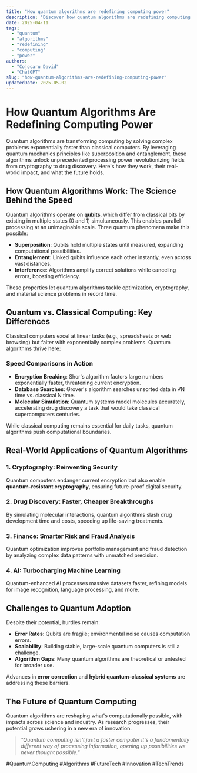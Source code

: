 ```yaml
---
title: "How quantum algorithms are redefining computing power"
description: "Discover how quantum algorithms are redefining computing power with this in-depth guide, providing actionable insights and practical tips to boost your knowledge and results."
date: 2025-04-11
tags:
  - "quantum"
  - "algorithms"
  - "redefining"
  - "computing"
  - "power"
authors:
  - "Cojocaru David"
  - "ChatGPT"
slug: "how-quantum-algorithms-are-redefining-computing-power"
updatedDate: 2025-05-02
---
```


# How Quantum Algorithms Are Redefining Computing Power  

Quantum algorithms are transforming computing by solving complex problems exponentially faster than classical computers. By leveraging quantum mechanics principles like superposition and entanglement, these algorithms unlock unprecedented processing power revolutionizing fields from cryptography to drug discovery. Here's how they work, their real-world impact, and what the future holds.  

## How Quantum Algorithms Work: The Science Behind the Speed  

Quantum algorithms operate on **qubits**, which differ from classical bits by existing in multiple states (0 and 1) simultaneously. This enables parallel processing at an unimaginable scale. Three quantum phenomena make this possible:  

- **Superposition**: Qubits hold multiple states until measured, expanding computational possibilities.  
- **Entanglement**: Linked qubits influence each other instantly, even across vast distances.  
- **Interference**: Algorithms amplify correct solutions while canceling errors, boosting efficiency.  

These properties let quantum algorithms tackle optimization, cryptography, and material science problems in record time.  

## Quantum vs. Classical Computing: Key Differences  

Classical computers excel at linear tasks (e.g., spreadsheets or web browsing) but falter with exponentially complex problems. Quantum algorithms thrive here:  

### Speed Comparisons in Action  
- **Encryption Breaking**: Shor's algorithm factors large numbers exponentially faster, threatening current encryption.  
- **Database Searches**: Grover's algorithm searches unsorted data in √N time vs. classical N time.  
- **Molecular Simulation**: Quantum systems model molecules accurately, accelerating drug discovery a task that would take classical supercomputers centuries.  

While classical computing remains essential for daily tasks, quantum algorithms push computational boundaries.  

## Real-World Applications of Quantum Algorithms  

### 1. Cryptography: Reinventing Security  
Quantum computers endanger current encryption but also enable **quantum-resistant cryptography**, ensuring future-proof digital security.  

### 2. Drug Discovery: Faster, Cheaper Breakthroughs  
By simulating molecular interactions, quantum algorithms slash drug development time and costs, speeding up life-saving treatments.  

### 3. Finance: Smarter Risk and Fraud Analysis  
Quantum optimization improves portfolio management and fraud detection by analyzing complex data patterns with unmatched precision.  

### 4. AI: Turbocharging Machine Learning  
Quantum-enhanced AI processes massive datasets faster, refining models for image recognition, language processing, and more.  

## Challenges to Quantum Adoption  

Despite their potential, hurdles remain:  
- **Error Rates**: Qubits are fragile; environmental noise causes computation errors.  
- **Scalability**: Building stable, large-scale quantum computers is still a challenge.  
- **Algorithm Gaps**: Many quantum algorithms are theoretical or untested for broader use.  

Advances in **error correction** and **hybrid quantum-classical systems** are addressing these barriers.  

## The Future of Quantum Computing  

Quantum algorithms are reshaping what's computationally possible, with impacts across science and industry. As research progresses, their potential grows ushering in a new era of innovation.  

> _"Quantum computing isn't just a faster computer it's a fundamentally different way of processing information, opening up possibilities we never thought possible."_  

#QuantumComputing #Algorithms #FutureTech #Innovation #TechTrends